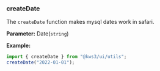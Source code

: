 
<Version />

<Meta of={CreatedateStories} />

### createDate

The `createDate` function makes mysql dates work in safari.

**Parameter:**
Date(`string`)

**Example:**

```js
import { createDate } from "@kws3/ui/utils";
createDate("2022-01-01");
```

<Story of={CreatedateStories.CreateDate} />
